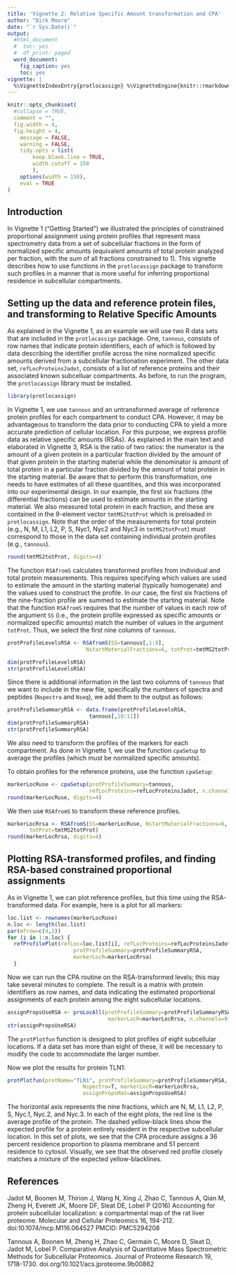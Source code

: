 ```yaml
---
title: 'Vignette 2: Relative Specific Amount transformation and CPA'
author: "Dirk Moore"
date: "`r Sys.Date()`"
output:
  #html_document
  #  toc: yes
  #  df_print: paged
  word_document:
    fig_caption: yes
    toc: yes
vignette: |
  %\VignetteIndexEntry{protlocassign} %\VignetteEngine{knitr::rmarkdown}
---
```



```r
knitr::opts_chunk$set(
  #collapse = TRUE,
  comment = "",
  fig.width = 4,
  fig.height = 4,
	message = FALSE,
	warning = FALSE,
	tidy.opts = list(
		keep.blank.line = TRUE,
		width.cutoff = 150
		),
	options(width = 150),
	eval = TRUE
)
```

## Introduction

In Vignette 1 (“Getting Started”) we illustrated the principles of constrained proportional assignment using protein profiles that represent mass spectrometry data from a set of subcellular fractions in the form of normalized specific amounts (equivalent amounts of total protein analyzed per fraction, with the sum of all fractions constrained to 1).  This vignette describes how to use functions in the `protlocassign` package to transform such profiles in a manner that is more useful for inferring proportional residence in subcellular compartments.


## Setting up the data and reference protein files, and transforming to Relative Specific Amounts

As explained in the Vignette 1, as an example we will use two R data sets that are included in the `protlocassign` package.  One, `tannous`, consists of row names that indicate protein identifiers, each of which is followed by data describing the identifier profile across the nine normalized specific amounts derived from a subcellular fractionation experiment. The other data set, `refLocProteinsJadot`, consists of a list of reference proteins and their associated known subcelluar compartments.  As before, to run the program, the `protlocassign` library must be installed.



```r
library(protlocassign)
```

In Vignette 1, we use `tannous` and an untransformed average of reference protein profiles for each compartment to conduct CPA. However, it may be advantageous to transform the data prior to conducting CPA to yield a more accurate prediction of cellular location.  For this purpose, we express profile data as relative specific amounts (RSAs).  As explained in the main text and elaborated in Vignette 3, RSA is the ratio of two ratios:  the numerator is the amount of a given protein in a particular fraction divided by the amount of that given protein in the starting material while the denominator is amount of total protein in a particular fraction divided by the amount of total protein in the starting material.  Be aware that to perform this transformation, one needs to have estimates of all these quantities, and this was incorporated into our experimental design.  In our example, the first six fractions (the differential fractions) can be used to estimate amounts in the starting material.  We also measured total protein in each fraction, and these are contained in the 9-element vector `tmtMS2totProt` which is preloaded in `protlocassign`.  Note that the order of the measurements for total protein (e.g., N, M, L1, L2, P, S, Nyc1, Nyc2 and Nyc3 in `tmtMS2totProt`) must correspond to those in the data set containing individual protein profiles (e.g., `tannous`).

```r
round(tmtMS2totProt, digits=4)
```

The function `RSAfromS` calculates transformed profiles from individual and total protein measurements.  This requires specifying which values are used to estimate the amount in the starting material (typically homogenate) and the values used to construct the profile.  In our case, the first six fractions of the nine-fraction profile are summed to estimate the starting material. Note that the function `RSAfromS` requires that the number of values in each row of the argument `SS` (i.e., the protein profile expressed as specific amounts or normalized specific amounts) match the number of values in the argument `totProt`. Thus, we select the first nine columns of `tannous`.


```r
protProfileLevelsRSA <- RSAfromS(SS=tannous[,1:9],
                         NstartMaterialFractions=6, totProt=tmtMS2totProt)

dim(protProfileLevelsRSA)
str(protProfileLevelsRSA)
```

Since there is additional information in the last two columns of `tannous` that we want to include in the new file, specifically the numbers of spectra and peptides (`Nspectra` and `Nseq`), we add them to the output as follows:

```r
protProfileSummaryRSA <- data.frame(protProfileLevelsRSA,
                          tannous[,10:11])
dim(protProfileSummaryRSA)
str(protProfileSummaryRSA)
```

We also need to transform the profiles of the markers for each compartment.  As done in Vignette 1, we use the function `cpaSetup` to average the profiles (which must be normalized specific amounts).  

To obtain profiles for the reference proteins, use the function `cpaSetup`:

```r
markerLocRuse <- cpaSetup(protProfileSummary=tannous,
                          refLocProteins=refLocProteinsJadot, n.channels=9)
round(markerLocRuse, digits=4)

```

We then use `RSAfromS` to transform these reference profiles.

```r
markerLocRrsa <- RSAfromS(SS=markerLocRuse, NstartMaterialFractions=6,
       totProt=tmtMS2totProt)
round(markerLocRrsa, digits=4)

```

## Plotting RSA-transformed profiles, and finding RSA-based constrained proportional assignments

As in Vignette 1, we can plot reference profiles, but this time using the RSA-transformed data. For example, here is a plot for all markers:

```r
loc.list <- rownames(markerLocRuse)
n.loc <- length(loc.list)
par(mfrow=c(4,2))
for (i in 1:n.loc) {
  refProfilePlot(refLoc=loc.list[i], refLocProteins=refLocProteinsJadot,
                     protProfileSummary=protProfileSummaryRSA,
                     markerLocR=markerLocRrsa)
  }
```


Now we can run the CPA routine on the RSA-transformed levels; this may take several minutes to complete. The result is a matrix with protein identifiers as row names, and data indicating the estimated proportional assignments of each protein among the eight subcellular locations.

```r
assignPropsUseRSA <- proLocAll(protProfileSummary=protProfileSummaryRSA,
                                markerLocR=markerLocRrsa, n.channels=9)
str(assignPropsUseRSA)
```


The `protPlotfun` function is designed to plot profiles of eight subcellular locations. If a data set has more than eight of these, it will be necessary to modify the code to accommodate the larger number.

Now we plot the results for protein TLN1:

```r

protPlotfun(protName="TLN1", protProfileSummary=protProfileSummaryRSA, n.fractions=9,
                        Nspectra=T, markerLocR=markerLocRrsa,
                        assignPropsMat=assignPropsUseRSA)
```

The horizontal axis represents the nine fractions, which are N, M, L1, L2, P, S, Nyc.1, Nyc.2, and Nyc.3. In each of the eight plots, the red line is the average profile of the protein. The dashed yellow-black lines show the expected profile for a protein entirely resident in the respective subcellular location. In this set of plots, we see that the CPA procedure assigns a 36 percent residence proportion to plasma membrane and 51 percent residence to cytosol. Visually, we see that the observed red profile closely matches a mixture of the expected yellow-blacklines.





## References


Jadot M, Boonen M, Thirion J, Wang N, Xing J, Zhao C, Tannous A, Qian M, Zheng H, Everett JK, Moore DF, Sleat DE, Lobel P (2016) Accounting for protein subcellular localization: a compartmental map of the rat liver proteome. Molecular and Cellular Proteomics 16, 194-212. doi:10.1074/mcp.M116.064527  PMCID: PMC5294208

Tannous A, Boonen M, Zheng H, Zhao C, Germain C, Moore D, Sleat D, Jadot M, Lobel P. Comparative Analysis of Quantitative Mass Spectrometric Methods for Subcellular Proteomics. Journal of Proteome Research 19, 1718-1730.
doi.org/10.1021/acs.jproteome.9b00862


